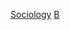 {{Catnav|頁面分類|社会科学|社会学|社會學子領域}}
{{Catnav|頁面分類|跨學科領域}}
{{Portal|社會學}}
[[Category:跨學科領域|Sociology]]
[[Category:社會學子領域|B]]